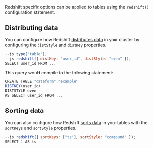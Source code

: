 

Redshift specific options can be applied to tables using the `redshift()` configuration statement.

## Distributing data

You can configure how Redshift <a target="_blank" href="https://docs.aws.amazon.com/redshift/latest/dg/t_Distributing_data.html#t_data_distribution_concepts">distributes data</a> in your cluster by configuring the `distStyle` and `distKey` properties.

```js
--js type("table");
--js redshift({ distKey: "user_id", distStyle: "even" });
SELECT user_id FROM ...
```

This query would compile to the following statement:

```js
CREATE TABLE "dataform"."example"
DISTKEY(user_id)
DISTSTYLE even
AS SELECT user_id FROM ...
```

## Sorting data

You can also configure how Redshift <a target="_blank" href="https://docs.aws.amazon.com/redshift/latest/dg/t_Sorting_data.html">sorts data</a> in your tables with the `sortKeys` and `sortStyle` properties.

```js
--js redshift({ sortKeys: ["ts"], sortStyle: "compound" });
SELECT 1 AS ts
```
